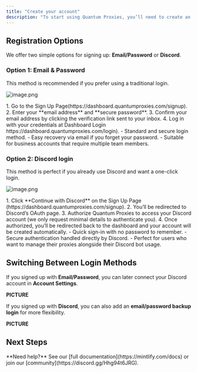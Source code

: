 ```yaml
---
title: "Create your account"
description: "To start using Quantum Proxies, you’ll need to create an account in https://dash.quantumproxies.net.   "
---
```


## Registration Options

We offer two simple options for signing up: **Email/Password** or **Discord**.

### Option 1: Email & Password

This method is recommended if you prefer using a traditional login.

![image.png](/images/image.png)

<Accordion title="Steps" icon="circle-1" iconType="regular">
  1. Go to the Sign Up Page(https://dashboard.quantumproxies.com/signup).
  2. Enter your **email address** and **secure password**.
  3. Confirm your email address by clicking the verification link sent to your inbox.
  4. Log in with your credentials at Dashboard Login https://dashboard.quantumproxies.com/login).
</Accordion>

<Accordion title="Benefits" icon="sparkles">
  - Standard and secure login method.
  - Easy recovery via email if you forget your password.
  - Suitable for business accounts that require multiple team members.
</Accordion>

### Option 2: Discord login

This method is perfect if you already use Discord and want a one-click login.

![image.png](/images/image.png)

<Accordion title="Steps" icon="circle-1">
  1. Click **Continue with Discord** on the Sign Up Page (https://dashboard.quantumproxies.com/signup).
  2. You’ll be redirected to Discord’s OAuth page.
  3. Authorize Quantum Proxies to access your Discord account (we only request minimal details to authenticate you).
  4. Once authorized, you’ll be redirected back to the dashboard and your account will be created automatically.
</Accordion>

<Accordion title="Benefits" icon="sparkles">
  - Quick sign-in with no password to remember.
  - Secure authentication handled directly by Discord.
  - Perfect for users who want to manage their proxies alongside their Discord bot usage.
</Accordion>

## Switching Between Login Methods

If you signed up with **Email/Password**, you can later connect your Discord account in **Account Settings**.

**PICTURE**

If you signed up with **Discord**, you can also add an **email/password backup login** for more flexibility.

**PICTURE**

## Next Steps

<Card title="Buy & Generate Proxies" icon="bag-shopping">
  
</Card>

<Note>
  **Need help?** See our [full documentation](https://mintlify.com/docs) or join our [community](https://discord.gg/Hhg94t6JRG).
</Note>
